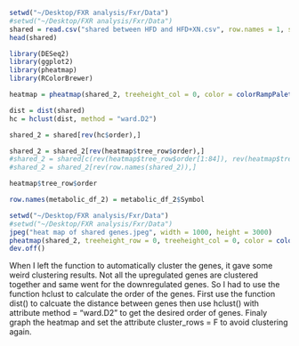 


```r
setwd("~/Desktop/FXR analysis/Fxr/Data")
#setwd("~/Desktop/FXR analysis/Fxr/Data")
shared = read.csv("shared between HFD and HFD+XN.csv", row.names = 1, stringsAsFactors = FALSE)
head(shared)
```

```r
library(DESeq2)
library(ggplot2)
library(pheatmap)
library(RColorBrewer)
```

```r
heatmap = pheatmap(shared_2, treeheight_col = 0, color = colorRampPalette(rev(brewer.pal(10, "RdYlBu")))(30), fontsize_number = 1.5, cluster_rows = F)
```
```r
dist = dist(shared)
hc = hclust(dist, method = "ward.D2")
```

```r
shared_2 = shared[rev(hc$order),]

```

```r
shared_2 = shared_2[rev(heatmap$tree_row$order),]
#shared_2 = shared[c(rev(heatmap$tree_row$order[1:84]), rev(heatmap$tree_row$order[85:2])),]
#shared_2 = shared_2[rev(row.names(shared_2)),]
```

```r
heatmap$tree_row$order
```

```r
row.names(metabolic_df_2) = metabolic_df_2$Symbol
```

```r
setwd("~/Desktop/FXR analysis/Fxr/Data")
#setwd("~/Desktop/FXR analysis/Fxr/Data")
jpeg("heat map of shared genes.jpeg", width = 1000, height = 3000)
pheatmap(shared_2, treeheight_row = 0, treeheight_col = 0, color = colorRampPalette(rev(brewer.pal(10, "RdYlBu")))(30), fontsize_number = 1000, cluster_rows = F)
dev.off()
```

When I left the function to automatically cluster the genes, it gave some weird clustering results. Not all the upregulated genes are clustered together and same went for the downregulated genes. So I had to use the function hclust to calculate the order of the genes. First use the function dist() to calcuate the distance between genes then use hclust() with attribute method = "ward.D2" to get the desired order of genes. Finaly graph the heatmap and set the attribute cluster_rows = F to avoid clustering again. 